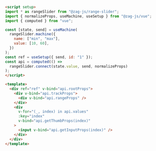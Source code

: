 ```md
<script setup>
import * as rangeSlider from "@zag-js/range-slider";
import { normalizeProps, useMachine, useSetup } from "@zag-js/vue";
import { computed } from "vue";

const [state, send] = useMachine(
  rangeSlider.machine({
    name: ["min", "max"],
    value: [10, 60],
  })
);
const ref = useSetup({ send, id: "1" });
const api = computed(() =>
  rangeSlider.connect(state.value, send, normalizeProps)
);
</script>

<template>
  <div ref="ref" v-bind="api.rootProps">
    <div v-bind="api.trackProps">
      <div v-bind="api.rangeProps" />
    </div>
    <div
      v-for="(_, index) in api.values"
      :key="index"
      v-bind="api.getThumbProps(index)"
    >
      <input v-bind="api.getInputProps(index)" />
    </div>
  </div>
</template>
```
